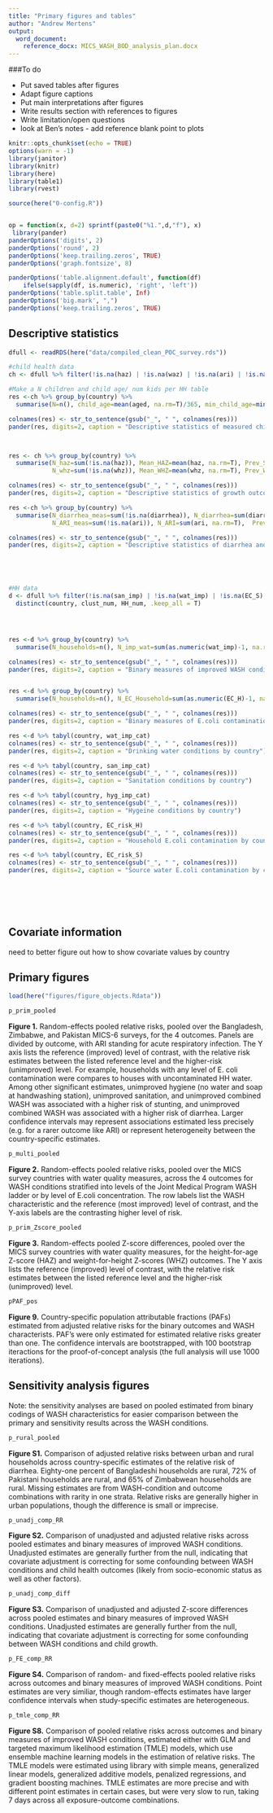 ```yaml
---
title: "Primary figures and tables"
author: "Andrew Mertens"
output: 
  word_document:
    reference_docx: MICS_WASH_BOD_analysis_plan.docx
---
```


<!-- output: html_notebook -->
<!-- editor_options:  -->
<!--   chunk_output_type: inline -->


###To do

  *  Put saved tables after figures
  *  Adapt figure captions
  *  Put main interpretations after figures
  *  Write results section with references to figures
  *  Write limitation/open questions
  * look at Ben's notes - add reference blank point to plots
  



```r
knitr::opts_chunk$set(echo = TRUE)
options(warn = -1) 
library(janitor)
library(knitr)
library(here)
library(table1)
library(rvest)

source(here("0-config.R"))


op = function(x, d=2) sprintf(paste0("%1.",d,"f"), x) 
 library(pander)
panderOptions('digits', 2)
panderOptions('round', 2)
panderOptions('keep.trailing.zeros', TRUE)
panderOptions('graph.fontsize', 8)

panderOptions('table.alignment.default', function(df)
    ifelse(sapply(df, is.numeric), 'right', 'left'))
panderOptions('table.split.table', Inf)
panderOptions('big.mark', ",")
panderOptions('keep.trailing.zeros', TRUE)

```

## Descriptive statistics

```r

dfull <- readRDS(here("data/compiled_clean_POC_survey.rds"))

#child health data
ch <- dfull %>% filter(!is.na(haz) | !is.na(waz) | !is.na(ari) | !is.na(diarrhea))

#Make a N children and child age/ num kids per HH table
res <-ch %>% group_by(country) %>%
  summarise(N=n(), child_age=mean(aged, na.rm=T)/365, min_child_age=min(aged, na.rm=T)/365, max_child_age=max(aged, na.rm=T)/365)

colnames(res) <- str_to_sentence(gsub("_", " ", colnames(res)))
pander(res, digits=2, caption = "Descriptive statistics of measured children by country")



res <- ch %>% group_by(country) %>%
  summarise(N_haz=sum(!is.na(haz)), Mean_HAZ=mean(haz, na.rm=T), Prev_Stunting=mean(haz < (-2), na.rm=T)*100, Prev_Sev_Stunting=mean(haz < (-3), na.rm=T)*100,
            N_whz=sum(!is.na(whz)), Mean_WHZ=mean(whz, na.rm=T), Prev_Wasting=mean(whz < (-2), na.rm=T)*100, Prev_Sev_Wasting=mean(whz < (-3), na.rm=T)*100)

colnames(res) <- str_to_sentence(gsub("_", " ", colnames(res)))
pander(res, digits=2, caption = "Descriptive statistics of growth outcomes by country")

res <-ch %>% group_by(country) %>%
  summarise(N_diarrhea_meas=sum(!is.na(diarrhea)), N_diarrhea=sum(diarrhea, na.rm=T),  Prev_diarrhea=mean(diarrhea, na.rm=T)*100,
            N_ARI_meas=sum(!is.na(ari)), N_ARI=sum(ari, na.rm=T),  Prev_ARI=mean(ari, na.rm=T)*100)

colnames(res) <- str_to_sentence(gsub("_", " ", colnames(res)))
pander(res, digits=2, caption = "Descriptive statistics of diarrhea and acute respiratory infection outcomes by country")





#HH data
d <- dfull %>% filter(!is.na(san_imp) | !is.na(wat_imp) | !is.na(EC_S) | !is.na(EC_H)) %>%
  distinct(country, clust_num, HH_num, .keep_all = T)




res <-d %>% group_by(country) %>%
  summarise(N_households=n(), N_imp_wat=sum(as.numeric(wat_imp)-1, na.rm=T), N_imp_san=sum(as.numeric(san_imp)-1, na.rm=T),  N_imp_hygeine=sum(as.numeric(hyg_imp)-1, na.rm=T), N_imp_WASH=sum(as.numeric(WASH_noEC)-1, na.rm=T))

colnames(res) <- str_to_sentence(gsub("_", " ", colnames(res)))
pander(res, digits=2, caption = "Binary measures of improved WASH conditions by country")


res <-d %>% group_by(country) %>%
  summarise(N_households=n(), N_EC_Household=sum(as.numeric(EC_H)-1, na.rm=T), N_EC_Source=sum(as.numeric(EC_S)-1, na.rm=T), N_safely_manH20=sum(as.numeric(safely_manH20)-1, na.rm=T),  N_imp_WASH_and_no_EC=sum(as.numeric(WASH)-1, na.rm=T))

colnames(res) <- str_to_sentence(gsub("_", " ", colnames(res)))
pander(res, digits=2, caption = "Binary measures of E.coli contamination by country")

res <-d %>% tabyl(country, wat_imp_cat)
colnames(res) <- str_to_sentence(gsub("_", " ", colnames(res)))
pander(res, digits=2, caption = "Drinking water conditions by country")

res <-d %>% tabyl(country, san_imp_cat)
colnames(res) <- str_to_sentence(gsub("_", " ", colnames(res)))
pander(res, digits=2, caption = "Sanitation conditions by country")

res <-d %>% tabyl(country, hyg_imp_cat)
colnames(res) <- str_to_sentence(gsub("_", " ", colnames(res)))
pander(res, digits=2, caption = "Hygeine conditions by country")

res <-d %>% tabyl(country, EC_risk_H)
colnames(res) <- str_to_sentence(gsub("_", " ", colnames(res)))
pander(res, digits=2, caption = "Household E.coli contamination by country")

res <-d %>% tabyl(country, EC_risk_S)
colnames(res) <- str_to_sentence(gsub("_", " ", colnames(res)))
pander(res, digits=2, caption = "Source water E.coli contamination by country")



         
            
```



## Covariate information

need to better figure out how to show covariate values by country


<!-- # ```{r, echo=F} -->
<!-- #  -->
<!-- #  -->
<!-- #  -->
<!-- # #table1 -->
<!-- # df <- dfull %>% filter(!is.na(haz) | !is.na(diarrhea)) %>% -->
<!-- #   subset(., select = c("country", Wvars)) %>% -->
<!-- #   rename( -->
<!-- #           `Caregiver education`=educ, -->
<!-- #           `Maternal age`=mage, -->
<!-- #           `Child age (days)`=aged, -->
<!-- #           `Child sex`=sex, -->
<!-- #           `Birth order`=birthord, -->
<!-- #           `Urban/rural`=rural, -->
<!-- #           `Currently breastfeeding`=currbf, -->
<!-- #           `Ever breastfed`=everbf, -->
<!-- #           `Number of children under 5`=nchild5, -->
<!-- #           `Household floor`=floor, -->
<!-- #           `Cookstove`=cookstove, -->
<!-- #           `Chimney`=chimney, -->
<!-- #           `Cooking fuel`=fuel, -->
<!-- #           `Roof construction`=roof, -->
<!-- #           `Wall material`=wall, -->
<!-- #           `Household size (people)`=nhh, -->
<!-- #           `House size (rooms)`=nroom_sleeping, -->
<!-- #           `Owns animals`=own_animals, -->
<!-- #           `Quartile of asset-based wealth`=HHwealth_quart, -->
<!-- #            -->
<!-- #            -->
<!-- #   ) -->
<!-- #  -->
<!-- #  -->
<!-- #  -->
<!-- #  -->
<!-- #  -->
<!-- # tab1 <- table1(~. |country, data=df) -->
<!-- #  -->
<!-- # tab1 <- as.data.frame(read_html(tab1) %>% html_table(fill=TRUE)) -->
<!-- # colnames(tab1) <- str_to_sentence(gsub("_", " ", colnames(tab1))) -->
<!-- #  -->
<!-- # pander(tab1, digits=2, caption = "Descriptive statistics of covariate by country") -->
<!-- # ``` -->




## Primary figures


```r
load(here("figures/figure_objects.Rdata"))

p_prim_pooled

```

__Figure 1.__ Random-effects pooled relative risks, pooled over the Bangladesh, Zimbabwe, and Pakistan MICS-6 surveys, for the 4 outcomes. Panels are divided by outcome, with ARI standing for acute respiratory infection. The Y axis lists the reference (improved) level of contrast, with the relative risk estimates between the listed reference level and the higher-risk (unimproved) level. For example, households with any level of E. coli contamination were compares to houses with uncontaminated HH water. Among other significant estimates, unimproved hygiene (no water and soap at handwashing station), unimproved sanitation, and unimproved combined WASH was associated with a higher risk of stunting, and unimproved combined WASH was associated with a higher risk of diarrhea. Larger confidence intervals may represent associations estimated less precisely (e.g. for a rarer outcome like ARI) or represent heterogeneity between the country-specific estimates.

```r
p_multi_pooled
```

__Figure 2.__ Random-effects pooled relative risks, pooled over the MICS survey countries with water quality measures, across the 4 outcomes for WASH conditions stratified into levels of the Joint Medical Program WASH ladder or by level of E.coli concentration. 
The row labels list the WASH characteristic and the reference (most improved) level of contrast, and the Y-axis labels are the contrasting higher level of risk.




```r
p_prim_Zscore_pooled

```

__Figure 3.__ Random-effects pooled Z-score differences, pooled  over the MICS survey countries with water quality measures, for the height-for-age Z-score (HAZ) and weight-for-height Z-scores (WHZ) outcomes. The Y axis lists the reference (improved) level of contrast, with the relative risk estimates between the listed reference level and the higher-risk (unimproved) level. 





```r
pPAF_pos

```

__Figure 9.__ Country-specific population attributable fractions (PAFs) estimated from adjusted relative risks for the binary outcomes and WASH characterists. PAF's were only estimated for estimated relative risks greater than one. The confidence intervals are bootstrapped, with 100 bootstrap iteractions for the proof-of-concept analysis (the full analysis will use 1000 iterations).





## Sensitivity analysis figures

Note: the sensitivity analyses are based on pooled estimated from binary codings of WASH characteristics for easier comparison between the primary and sensitivity results across the WASH conditions.


```r
p_rural_pooled

```

__Figure S1.__ Comparison of adjusted relative risks between urban and rural households across country-specific estimates of the relative risk of diarrhea. Eighty-one percent of Bangladeshi households are rural, 72% of Pakistani households are rural, and 65% of Zimbabwean households are rural. Missing estimates are from WASH-condition and outcome combinations with rarity in one strata. Relative risks are generally higher in urban populations, though the difference is small or imprecise.


```r
p_unadj_comp_RR

```

__Figure S2.__ Comparison of unadjusted and adjusted relative risks across pooled estimates and binary measures of improved WASH conditions. Unadjusted estimates are generally further from the null, indicating that covariate adjustment is correcting for some confounding between WASH conditions and child health outcomes (likely from socio-economic status as well as other factors).



```r
p_unadj_comp_diff

```

__Figure S3.__ Comparison of unadjusted and adjusted Z-score differences across pooled estimates and binary measures of improved WASH conditions. Unadjusted estimates are generally further from the null, indicating that covariate adjustment is correcting for some confounding between WASH conditions and child growth.


```r
p_FE_comp_RR

```
__Figure S4.__ Comparison of random- and fixed-effects pooled relative risks across outcomes and binary measures of improved WASH conditions. Point estimates are very similiar, though random-effects estimates have larger confidence intervals when study-specific estimates are heterogeneous.








```r

p_tmle_comp_RR

```



__Figure S8.__ Comparison of pooled relative risks across outcomes and binary measures of improved WASH conditions, estimated either with GLM and targeted maximum likelihood estimation (TMLE) models, which use ensemble machine learning models in the estimation of relative risks. The TMLE models were estimated using library with simple means, generalized linear models, generalized additive models, penalized regressions, and gradient boosting machines. TMLE estimates are more precise and with different point estimates in certain cases, but were very slow to run, taking 7 days across all exposure-outcome combinations.





